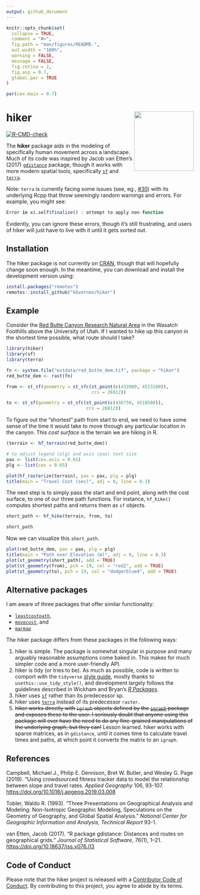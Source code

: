 ```yaml
---
output: github_document
---
```


<!-- README.md is generated from README.Rmd. Please edit that file -->

```r
knitr::opts_chunk$set(
  collapse = TRUE,
  comment = "#>",
  fig.path = "man/figures/README-",
  out.width = "100%",
  warning = FALSE,
  message = FALSE,
  fig.retina = 2,
  fig.asp = 0.7,
  global.par = TRUE
)
```

```r

par(cex.main = 0.7)

```


# hiker <img src='man/figures/logo.svg' align="right" height="160" />

<!-- badges: start -->
[![R-CMD-check](https://github.com/kbvernon/hiker/workflows/R-CMD-check/badge.svg)](https://github.com/kbvernon/hiker/actions)
<!-- badges: end -->

The __hiker__ package aids in the modeling of specifically human movement across a landscape. Much of its code was inspired by Jacob van Etten's (2017) [`gdistance`](https://github.com/AgrDataSci/gdistance) package, though it works with more modern spatial tools, specifically [`sf`](https://r-spatial.github.io/sf/) and [`terra`](https://rspatial.github.io/terra/index.html). 

Note: `terra` is currently facing some issues (see, eg., [#30](https://github.com/rspatial/terra/issues/30)) with its underlying Rcpp that throw seemingly random warnings and errors. For example, you might see:  

```r 
Error in x$.self$finalize() : attempt to apply non-function 
```

Evidently, you can ignore these errors, though it's still frustrating, and users of hiker will just have to live with it until it gets sorted out.  


## Installation

The hiker package is not currently on [CRAN](https://CRAN.R-project.org), though that will hopefully change soon enough. In the meantime, you can download and install the development version using:

``` r
install.packages("remotes")
remotes::install_github("kbvernon/hiker")
```


## Example

Consider the [Red Butte Canyon Research Natural Area](https://redbuttecanyon.net/) in the Wasatch Foothills above the University of Utah. If I wanted to hike up this canyon in the shortest time possible, what route should I take?

```r

library(hiker)
library(sf)
library(terra)

```

```r

fn <- system.file("extdata/red_butte_dem.tif", package = "hiker")
red_butte_dem <- rast(fn)

from <- st_sf(geometry = st_sfc(st_point(c(432000, 4513100)),
                                crs = 26912))

to <- st_sf(geometry = st_sfc(st_point(c(436750, 4518500)),
                              crs = 26912))

```

To figure out the "shortest" path from start to end, we need to have some sense of the time it would take to move through any particular location in the canyon. This _cost surface_ is the terrain we are hiking in R. 

```r

(terrain <- hf_terrain(red_butte_dem))

# to adjust legend (plg) and axis (pax) text size
pax <- list(cex.axis = 0.65)
plg <- list(cex = 0.65)

plot(hf_rasterize(terrain), pax = pax, plg = plg)
title(main = "Travel Cost (sec)", adj = 0, line = 0.3)

```

The next step is to simply pass the start and end point, along with the cost surface, to one of our three path functions. For instance, `hf_hike()` computes shortest paths and returns them as `sf` objects.

```r

short_path <- hf_hike(terrain, from, to)

short_path

```

Now we can visualize this `short_path`. 

```r

plot(red_butte_dem, pax = pax, plg = plg)
title(main = "Path over Elevation (m)", adj = 0, line = 0.3)
plot(st_geometry(short_path), add = TRUE)
plot(st_geometry(from), pch = 19, col = "red2", add = TRUE)
plot(st_geometry(to), pch = 19, col = "dodgerblue4", add = TRUE)

```



## Alternative packages

I am aware of three packages that offer similar functionality: 

* [`leastcostpath`](https://github.com/josephlewis/leastcostpath),
* [`movecost`](https://github.com/cran/movecost), and
* [`marmap`](https://github.com/ericpante/marmap)

The hiker package differs from these packages in the following ways:

1. hiker is simple. The package is somewhat singular in purpose and many arguably reasonable assumptions come baked in. This makes for much simpler code and a more user-friendly API.    
2. hiker is tidy (or tries to be). As much as possible, code is written to comport with the `tidyverse` [style guide](https://style.tidyverse.org/), mostly thanks to `usethis::use_tidy_style()`, and development largely follows the guidelines described in Wickham and Bryan's [_R Packages_](https://r-pkgs.org/index.html).  
2. hiker uses [`sf`](https://r-spatial.github.io/sf/) rather than its predecessor sp.  
2. hiker uses [`terra`](https://rspatial.github.io/terra/index.html) instead of its predecessor `raster`.
2. ~~hiker works directly with `igraph` objects defined by the [`igraph`](https://igraph.org/r/) package and exposes these to the user. I seriously doubt that anyone using this package will ever have the need to do any fine-grained manipulations of the underlying graph, but they can!~~ Lesson learned. hiker works with sparse matrices, as in `gdistance`, until it comes time to calculate travel times and paths, at which point it converts the matrix to an `igraph`.



## References

Campbell, Michael J., Philip E. Dennison, Bret W. Butler, and Wesley G. Page (2019). "Using crowdsourced fitness tracker data to model the relationship between slope and travel rates. _Applied Geography_ 106, 93-107. [https://doi.org/10.1016/j.apgeog.2019.03.008](https://doi.org/10.1016/j.apgeog.2019.03.008)

Tobler, Waldo R. (1993). "Three Presentations on Geographical Analysis and Modeling: Non-Isotropic Geographic Modeling, Speculations on the Geometry of Geography, and Global Spatial Analysis." _National Center for Geographic Information and Analysis, Technical Report_ 93-1.

van Etten, Jacob (2017). "R package gdistance: Distances and routes on geographical grids." _Journal of Statistical Software_, 76(1), 1–21. [https://doi.org/10.18637/jss.v076.i13](https://doi.org/10.18637/jss.v076.i13)



## Code of Conduct

Please note that the hiker project is released with a [Contributor Code of Conduct](https://github.com/kbvernon/hiker/blob/master/CODE_OF_CONDUCT.md). By contributing to this project, you agree to abide by its terms.


